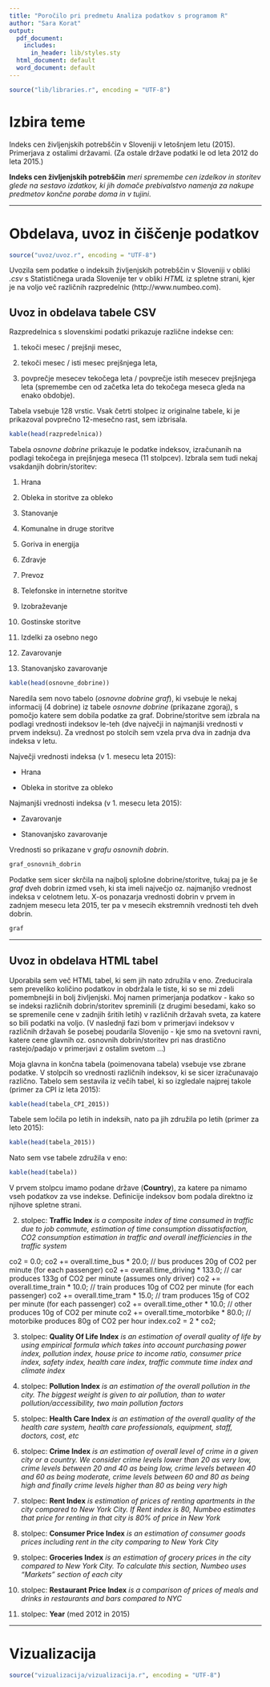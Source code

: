 ```yaml
---
title: "Poročilo pri predmetu Analiza podatkov s programom R"
author: "Sara Korat"
output:
  pdf_document:
    includes:
      in_header: lib/styles.sty
  html_document: default
  word_document: default
---
```


```r
source("lib/libraries.r", encoding = "UTF-8")
```

# Izbira teme

Indeks cen življenjskih potrebščin v Sloveniji v letošnjem letu (2015). Primerjava z ostalimi državami. (Za ostale države podatki le od leta 2012 do leta 2015.)

__Indeks cen življenjskih potrebščin__ _meri spremembe cen izdelkov in storitev glede na sestavo izdatkov, ki jih domače prebivalstvo namenja za nakupe predmetov končne porabe doma in v tujini_.

***

# Obdelava, uvoz in čiščenje podatkov

```r
source("uvoz/uvoz.r", encoding = "UTF-8")
```

Uvozila sem podatke o indeksih življenjskih potrebščin v Sloveniji v obliki _.csv_ s Statističnega urada Slovenije ter v obliki _HTML_ iz spletne strani, kjer je na voljo več različnih razpredelnic
(http://www.numbeo.com).

## Uvoz in obdelava tabele CSV

Razpredelnica s slovenskimi podatki prikazuje različne indekse cen: 

1. tekoči mesec / prejšnji mesec,  

2. tekoči mesec / isti mesec prejšnjega leta, 

3. povprečje mesecev tekočega leta / povprečje istih mesecev prejšnjega leta (spremembe cen od začetka 
leta do tekočega meseca gleda na enako obdobje).

Tabela vsebuje 128 vrstic. Vsak četrti stolpec iz originalne tabele, ki je prikazoval povprečno 12-mesečno rast, sem izbrisala.


```r
kable(head(razpredelnica))
```

Tabela _osnovne dobrine_ prikazuje le podatke indeksov, izračunanih na podlagi tekočega in prejšnjega meseca (11 stolpcev). Izbrala sem tudi nekaj vsakdanjih dobrin/storitev:

1. Hrana

2. Obleka in storitve za obleko

3. Stanovanje

4. Komunalne in druge storitve

5. Goriva in energija

6. Zdravje

7. Prevoz

8. Telefonske in internetne storitve

9. Izobraževanje

10. Gostinske storitve

11. Izdelki za osebno nego

12. Zavarovanje

13. Stanovanjsko zavarovanje

 
```r
kable(head(osnovne_dobrine))
```

Naredila sem novo tabelo (_osnovne dobrine graf_), ki vsebuje le nekaj informacij (4 dobrine) iz tabele _osnovne dobrine_ (prikazane zgoraj), s pomočjo katere sem dobila podatke za graf.  Dobrine/storitve sem izbrala na podlagi vrednosti indeksov le-teh (dve največji in najmanjši vrednosti v prvem indeksu). Za vrednost po stolcih sem vzela prva dva in zadnja dva indeksa v letu.

Največji vrednosti indeksa (v 1. mesecu leta 2015):

* Hrana
 
* Obleka in storitve za obleko

Najmanjši vrednosti indeksa (v 1. mesecu leta 2015):

* Zavarovanje

* Stanovanjsko zavarovanje

Vrednosti so prikazane v _grafu osnovnih dobrin_.


```r
graf_osnovnih_dobrin
```

Podatke sem sicer skrčila na najbolj splošne dobrine/storitve, tukaj pa je še _graf_ dveh dobrin izmed vseh, ki sta imeli največjo oz. najmanjšo vrednost indeksa v celotnem letu. X-os ponazarja vrednosti dobrin v prvem in zadnjem mesecu leta 2015, ter pa v mesecih ekstremnih vrednosti teh dveh dobrin.


```r
graf
```

***

## Uvoz in obdelava HTML tabel


 Uporabila sem več HTML tabel, ki sem jih nato združila v eno. Zreducirala sem preveliko količino podatkov in obdržala le tiste, ki so se mi zdeli pomembnejši in bolj življenjski.
 Moj namen primerjanja podatkov - kako so se indeksi različnih dobrin/storitev spreminili (z drugimi besedami, kako so se spremenile cene v zadnjih šritih letih) v različnih državah sveta, za katere so bili podatki na voljo. (V naslednji fazi bom v primerjavi indeksov v različnih državah še posebej poudarila Slovenijo - kje smo na svetovni ravni, katere cene glavnih oz. osnovnih dobrin/storitev pri nas drastično rastejo/padajo v primerjavi z ostalim svetom ...)
 
 Moja glavna in končna tabela (poimenovana tabela) vsebuje vse zbrane podatke. V stolpcih so vrednosti različnih indeksov, ki se sicer izračunavajo različno.
 Tabelo sem sestavila iz večih tabel, ki so izgledale najprej takole (primer za CPI iz leta 2015):
 
```r
kable(head(tabela_CPI_2015))
```
 
Tabele sem ločila po letih in indeksih, nato pa jih združila po letih (primer za leto 2015):
 
```r
kable(head(tabela_2015))
``` 
 

Nato sem vse tabele združila v eno:
 
```r
kable(head(tabela))
```

V prvem stolpcu imamo podane države (__Country__), za katere pa nimamo vseh podatkov za vse indekse. Definicije indeksov bom podala direktno iz njihove spletne strani.

2. stolpec: __Traffic Index__ _is a composite index of time consumed in traffic due to job commute, estimation of time consumption dissatisfaction, CO2 consumption estimation in traffic and overall inefficiencies in the traffic system_

co2 = 0.0;
    co2 += overall.time_bus * 20.0; // bus produces 20g of CO2 per minute (for each passenger)
    co2 += overall.time_driving * 133.0; // car produces 133g of CO2 per minute (assumes only driver)
    co2 += overall.time_train * 10.0; // train produces 10g of CO2 per minute (for each passenger)
    co2 += overall.time_tram * 15.0; // tram produces 15g of CO2 per minute (for each passenger)
    co2 += overall.time_other * 10.0; // other produces 10g of CO2 per minute
    co2 += overall.time_motorbike * 80.0; // motorbike produces 80g of CO2 per hour
    index.co2 = 2 * co2;

3. stolpec: __Quality Of Life Index__ _is an estimation of overall quality of life by using empirical formula which takes into account purchasing power index, pollution index, house price to income ratio, consumer price index, safety index, health care index, traffic commute time index and climate index_

4. stolpec: __Pollution Index__ _is an estimation of the overall pollution in the city. The biggest weight is given to air pollution, than to water pollution/accessibility, two main pollution factors_

5. stolpec: __Health Care Index__ _is an estimation of the overall quality of the health care system, health care professionals, equipment, staff, doctors, cost, etc_

6. stolpec: __Crime Index__ _is an estimation of overall level of crime in a given city or a country. We consider crime levels lower than 20 as very low, crime levels between 20 and 40 as being low, crime levels between 40 and 60 as being moderate, crime levels between 60 and 80 as being high and finally crime levels higher than 80 as being very high_

7. stolpec: __Rent Index__ _is estimation of prices of renting apartments in the city compared to New York City. If Rent index is 80, Numbeo estimates that price for renting in that city is 80% of price in New York_

8. stolpec: __Consumer Price Index__ _is an estimation of consumer goods prices including rent in the city comparing to New York City_

9. stolpec: __Groceries Index__ _is an estimation of grocery prices in the city compared to New York City. To calculate this section, Numbeo uses "Markets" section of each city_

10. stolpec: __Restaurant Price Index__ _is a comparison of prices of meals and drinks in restaurants and bars compared to NYC_

11. stolpec: __Year__ (med 2012 in 2015)


***

# Vizualizacija





```r
source("vizualizacija/vizualizacija.r", encoding = "UTF-8")

```


